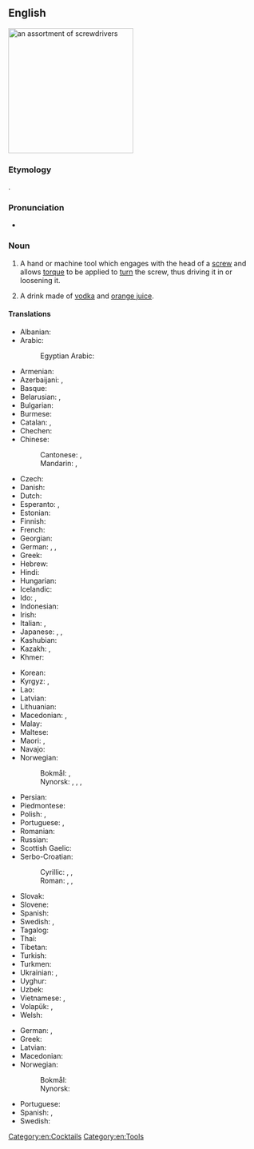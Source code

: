 ==English==
[[Image:Driver_tools.jpg|thumb|right|250px|an assortment of screwdrivers]]
{{wikipedia}}

===Etymology===
{{compound|en|screw|driver}}.

===Pronunciation===
* {{audio|en|en-us-screwdriver.ogg|Audio (US)}}

===Noun===
{{en-noun}}

# A hand or machine tool which engages with the head of a [[screw]] and allows [[torque]] to be applied to [[turn]] the screw, thus driving it in or loosening it.
#: {{syn|en|turnscrew}}
# A drink made of [[vodka]] and [[orange juice]].

====Translations====
{{trans-top|tool}}
* Albanian: {{t+|sq|kaçavidë|f}}
* Arabic: {{t|ar|مِفَكّ اَلْبَرَاغِيّ|m}}
*: Egyptian Arabic: {{t|arz|مفك|m|tr=mufakk}}
* Armenian: {{t+|hy|պտուտակահան}}
* Azerbaijani: {{t|az|burğac}}, {{t|az|piçburan}}
* Basque: {{t|eu|bihurkin}}
* Belarusian: {{t|be|зашру́бка|f}}, {{t|be|адвёртка|f}}
* Bulgarian: {{t+|bg|отве́ртка|f}}
* Burmese: {{t+|my|ဝက်အူလှည့်}}
* Catalan: {{t+|ca|tornavís|m}}, {{t+|ca|desengramponador}}
* Chechen: {{t|ce|сетал}}
* Chinese:
*: Cantonese: {{t|yue|螺絲批|sc=Hani}}, {{t|yue|螺丝批|tr=lo4 si1 pai1|sc=Hani}}
*: Mandarin: {{t+|cmn|螺絲刀|sc=Hani}}, {{t+|cmn|螺丝刀|tr=luósīdāo|sc=Hani}}
* Czech: {{t+|cs|šroubovák|m}}
* Danish: {{t+|da|skruetrækker|c}}
* Dutch: {{t+|nl|schroevendraaier|m}} <!-- [[schroevedraaier]] is not official Dutch spelling -->
* Esperanto: {{t|eo|ŝraŭbturnilo}}, {{t|eo|ŝraŭbilo}}
* Estonian: {{t|et|kruvikeeraja}}
* Finnish: {{t+|fi|ruuvimeisseli}}
* French: {{t+|fr|tournevis|m}}
* Georgian: {{t+|ka|სახრახნისი}}
* German: {{t+|de|Schraubenzieher|m}}, {{t+|de|Schraubendreher|m}}, {{t|de|Schrauber|m}} {{q|colloquial}}
* Greek: {{t+|el|κατσαβίδι|n}}
* Hebrew: {{t+|he|מַבְרֵג|m|tr=mavrég}}
* Hindi: {{t|hi|पेंचकस|m}}
* Hungarian: {{t+|hu|csavarhúzó}}
* Icelandic: {{t|is|skrúfjárn|n}}
* Ido: {{t+|io|visilo}}, {{t+|io|skruboturnilo}}
* Indonesian: {{t+|id|obeng}}
* Irish: {{t|ga|scriúire|m}}
* Italian: {{t+|it|cacciavite|m}}, {{t+|it|giravite|m}}
* Japanese: {{t|ja|スクリュードライバー|tr=sukuryūdoraibā}}, {{t|ja|螺子回し|tr=ねじまわし, nejimawashi}}, {{t+|ja|ドライバー|tr=doraibā|sc=Jpan}}
* Kashubian: {{t|csb|szruwnik|m}}
* Kazakh: {{t|kk|бұрауыш}}, {{t+|kk|бұрағыш}}
* Khmer: {{t+|km|ទួរណឺវិស}}
{{trans-mid}}
* Korean: {{t+|ko|나사돌리개}}
* Kyrgyz: {{t|ky|отвёртка}}, {{t|ky|бурагыч}}
* Lao: {{t|lo|ໄຂຄວງ|m}}
* Latvian: {{t|lv|skrūvgrieznis|m}}
* Lithuanian: {{t|lt|atsuktuvas|m}}
* Macedonian: {{t|mk|одвртка|f}}, {{t|mk|шрафцигер|m}}
* Malay: {{t|ms|pemutar skru}}
* Maltese: {{t|mt|tornavit|m}}
* Maori: {{t|mi|kōwiri}}, {{t|mi|huriwiri}}
* Navajo: {{t|nv|bee ił hadaʼagizí}}
* Norwegian:
*: Bokmål: {{t+|nb|skrujern|n}}, {{t|nb|skrutrekker|m}}
*: Nynorsk: {{t|nn|skrujarn|n}}, {{t|nn|skrujern|n}}, {{t|nn|skrutrekkar|m}}, {{t|nn|skrutrekkjar|m}}
* Persian: {{t|fa|پیچ‌گوشتی|tr=pič-gušti}} <!-- zero-width non-joiner -->
* Piedmontese: {{t|pms|tornavis|m}}
* Polish: {{t+|pl|śrubokręt|m}}, {{t+|pl|wkrętak|m}}
* Portuguese: {{t+|pt|chave de fenda|f}}, {{t|pt|chave de parafusos|f}}
* Romanian: {{t+|ro|șurubelniță|f}}
* Russian: {{t+|ru|отвёртка|f}}
* Scottish Gaelic: {{t|gd|sgriubhaire|m}}
* Serbo-Croatian:
*: Cyrillic: {{t|sh|одвртка|f}}, {{t|sh|одвијач|m}}, {{t|sh|шарафцигер|m}}
*: Roman: {{t|sh|odvrtka|f}}, {{t+|sh|odvijač|m}}, {{t|sh|šarafciger|m}}
* Slovak: {{t|sk|šraubovák|m}}
* Slovene: {{t+|sl|izvijač|m}}
* Spanish: {{t+|es|destornillador|m}}
* Swedish: {{t+|sv|skruvmejsel|c}} {{q|hand tool}}, {{t+|sv|skruvdragare|c}} {{q|machine tool}}
* Tagalog: {{t|tl|destornilyador}}
* Thai: {{t|th|ไขควง}}
* Tibetan: {{t|bo|གཟེར་གཅུད}}
* Turkish: {{t+|tr|tornavida}}
* Turkmen: {{t|tk|otwertka}}
* Ukrainian: {{t|uk|ви́крутка|f}}, {{t|uk|за́вертка|f}}
* Uyghur: {{t|ug|ئەتۋىركە}}
* Uzbek: {{t|uz|otvyortka}}
* Vietnamese: {{t|vi|chìa vít}}, {{t|vi|tuộc vít}}
* Volapük: {{t|vo|skrubitulöm}}, {{t|vo|skruböm}}
* Welsh: {{t|cy|sgriwdreif}}
{{trans-bottom}}

{{trans-top|drink}}
* German: {{t|de|Screwdriver|m}}, {{t|de|Wodka-Orange|m}}
* Greek: {{t|el|βότκα πορτοκάλι|f}}
* Latvian: {{t|lv|skrūve|f}}
* Macedonian: {{t|mk|шрафцигер|m}}
* Norwegian:
*: Bokmål: {{t+|nb|screwdriver|m}}
*: Nynorsk: {{t|nn|screwdriver|m}}
{{trans-mid}}
* Portuguese: {{t|pt|[[vodca]] [[com]] [[suco]] [[de]] [[laranja]]|f}}
* Spanish: {{t+|es|desarmador|m}} {{q|Latin America}}, {{t|es|vodka con naranja|f}} {{q|Spain}}
* Swedish: {{t+|sv|screwdriver|c}}
{{trans-bottom}}

[[Category:en:Cocktails]]
[[Category:en:Tools]]